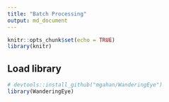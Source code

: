 ```yaml
---
title: "Batch Processing"
output: md_document
---
```


```r
knitr::opts_chunk$set(echo = TRUE)
library(knitr)
```

## Load library

```r
# devtools::install_github("mgahan/WanderingEye")
library(WanderingEye)
```

